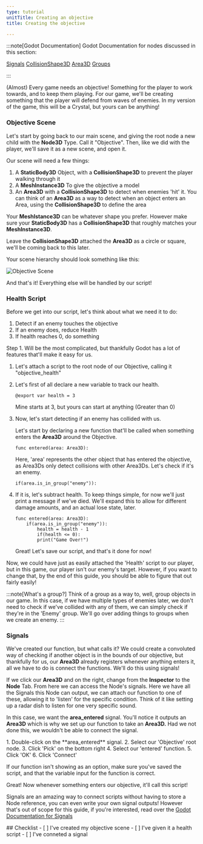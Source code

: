 ```yaml
---
type: tutorial
unitTitle: Creating an objective
title: Creating the objective

---
```




:::note[Godot Documentation]
Godot Documentation for nodes discussed in this section: 

[Signals](https://docs.godotengine.org/en/stable/getting_started/step_by_step/signals.html) [CollisionShape3D](https://docs.godotengine.org/en/stable/tutorials/physics/collision_shapes_3d.html) 
[Area3D](https://docs.godotengine.org/en/stable/classes/class_area3d.html#class-area3d) [Groups](https://docs.godotengine.org/en/stable/tutorials/scripting/groups.html)

:::

(Almost) Every game needs an objective! Something for the player to work towards, and to keep them playing. For our game, we'll be creating something that the player will defend from waves of enemies. In my version of the game, this will be a Crystal,
but yours can be anything! 

### Objective Scene

Let's start by going back to our main scene, and giving the root node a new child with the **Node3D** Type. Call it "Objective". Then, like we did with the player, we'll save it as a new scene, and open it.

Our scene will need a few things: 
1. A **StaticBody3D** Object, with a **CollisionShape3D** to prevent the player walking through it
2. A **MeshInstance3D** To give the objective a model
3. An **Area3D** with a **CollisionShape3D** to detect when enemies 'hit' it. You can think of an **Area3D** as a way to detect when an object enters an Area, using the **CollisionShape3D** to define the area 

Your **MeshIstance3D** can be whatever shape you prefer. However make sure your **StaticBody3D** has a **CollisionShape3D** that roughly matches your **MeshInstance3D**.

Leave the **CollisionShape3D** attached the **Area3D** as a circle or square, we'll be coming back to this later.

Your scene hierarchy should look something like this:

![Objective Scene](/src/assets/godot/3DGameGuide/objectivescene.png)

And that's it! Everything else will be handled by our script!

### Health Script

Before we get into our script, let's think about what we need it to do:

1. Detect if an enemy touches the objective
2. If an enemy does, reduce Health
3. If health reaches 0, do something

Step 1. Will be the most complicated, but thankfully Godot has a lot of features that'll make it easy for us. 

<Steps>

1. Let's attach a script to the root node of our Objective, calling it "objective_health"

2. Let's first of all declare a new variable to track our health.

    ```gdscript
    @export var health = 3
    ```

    Mine starts at 3, but yours can start at anything (Greater than 0)


2. Now, let's start detecting if an enemy has collided with us.

    Let's start by declaring a new function that'll be called when something enters the **Area3D** around the Objective.

    ```gdscript
    func entered(area: Area3D):
    ```

    Here, 'area' represents the other object that has entered the objective, as Area3Ds only detect collisions with other Area3Ds.
    Let's check if it's an enemy.

    ```gdscript
    if(area.is_in_group("enemy")):
    ```

2. If it is, let's subtract health. To keep things simple, for now we'll just print a message if we've died. We'll expand this to allow for different damage amounts, and an actual lose state, later.

    ```gdscript
    func entered(area: Area3D):
        if(area.is_in_group("enemy")):
            health = health - 1
            if(health <= 0):
            print("Game Over!")
    ```

    Great! Let's save our script, and that's it done for now!

</Steps>

Now, we could have just as easily attached the 'Health' script to our player, but in this game, our player isn't our enemy's target. However, if you want to change that, by the end of this guide, you should be able to figure that out fairly easily!


:::note[What's a group?]
Think of a group as a way to, well, group objects in our game. In this case, if we have multiple types of enemies later, we don't need to check if we've collided with any of them,
we can simply check if they're in the 'Enemy' group. We'll go over adding things to groups when we create an enemy.
:::

### Signals

We've created our function, but what calls it? We could create a convoluted way of checking if another object is in the bounds of our objective, but thankfully for us, our **Area3D** already
registers whenever anything enters it, all we have to do is connect the functions. We'll do this using signals!

If we click our **Area3D** and on the right, change from the **Inspector** to the **Node** Tab. From here we can access the Node's signals.
Here we have all the Signals this Node can output, we can attach our function to one of these, allowing it to 'listen' for the specific condition. Think of it like
setting up a radar dish to listen for one very specific sound. 

In this case, we want the **area_entered** signal. You'll notice it outputs an **Area3D** which is why we set up our function to take an **Area3D.**
Had we not done this, we wouldn't be able to connect the signal.

<Steps>
1. Double-click on the **area_entered** signal.
2. Select our 'Objective' root node.
3. Click 'Pick' on the bottom right
4. Select our 'entered' function.
5. Click 'OK'
6. Click 'Connect'

</Steps>

If our function isn't showing as an option, make sure you've saved the script, and that the variable input for the function is correct.

Great! Now whenever something enters our objective, it'll call this script!

Signals are an amazing way to connect scripts without having to store a Node reference, you can even write your own signal outputs! However that's out of scope for this guide, if you're interested, read over the [Godot Documentation for Signals](https://docs.godotengine.org/en/stable/getting_started/step_by_step/signals.html) 



<Box>
## Checklist
<Checklist>
- [ ] I've created my objective scene
- [ ] I've given it a health script
- [ ] I've conneted a signal
</Checklist>
</Box>

